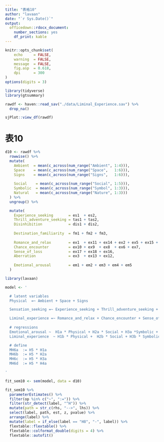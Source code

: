 ```yaml
---
title: "表格10"
author: "lavaan"
date: "`r Sys.Date()`"
output: 
  officedown::rdocx_document:
    number_sections: yes
    df_print: kable
---
```



```r
knitr::opts_chunk$set(
    echo     = FALSE,
    warning  = FALSE, 
    message  = FALSE,
    fig.asp  = 0.618,
    dpi      = 300
)
options(digits = 3)
```



```r
library(tidyverse)
library(gtsummary)

rawdf <- haven::read_sav("./data/Liminal_Experience.sav") %>% 
  drop_na()

sjPlot::view_df(rawdf)
```



# 表10


```r
d10 <- rawdf %>% 
  rowwise() %>% 
  mutate(
    Ambient  = mean(c_across(num_range("Ambient", 1:4))),
    Space    = mean(c_across(num_range("Space",   1:6))),
    Signs    = mean(c_across(num_range("Signs",   1:6))),
    
    Social    = mean(c_across(num_range("Social", 1:5))),
    Symbolic  = mean(c_across(num_range("Symbol", 1:3))),
    Natural   = mean(c_across(num_range("Nature", 1:3)))
  ) %>% 
  ungroup() %>% 

  mutate(
    Experience_seeking       = es1  + es2,
    Thrill_adventure_seeking = tas1 + tas2,
    Disinhibition            = dis1 + dis2,
    
    Destination_familiarity  = fm1 + fm2 + fm3,
    
    Romance_and_relax        = ex1  + ex11 + ex14 + ex2 + ex5 + ex15 + ex4,
    Chance_encounter         = ex10 + ex9  + ex8  + ex6 + ex7,
    Sense_of_loss            = ex17 + ex18 + ex16,
    Aberration               = ex3  + ex13 + ex12,
    
    Emotional_arousal        = em1 + em2 + em3 + em4 + em5
  ) 
```


```r
library(lavaan)

model <- '

  # latent variables
  Physical  =~ Ambient + Space + Signs

  Sensation_seeking =~ Experience_seeking + Thrill_adventure_seeking + Disinhibition

  Liminal_experience =~ Romance_and_relax + Chance_encounter + Sense_of_loss + Aberration 
  
  # regressions
  Emotional_arousal ~  H1a * Physical + H2a * Social + H3a *Symbolic +  H4a * Natural
  Liminal_experience  ~ H1b * Physical +  H2b * Social + H3b * Symbolic + H4b * Natural + H5 * Emotional_arousal + H7 *Sensation_seeking + H8 * Destination_familiarity

  # define
  MH6a  := H5 * H1a
  MH6b  := H5 * H2a
  MH6c  := H5 * H3a
  MH6d  := H5 * H4a

'

fit_sem10 <- sem(model, data = d10)
```


```r
fit_sem10 %>% 
  parameterEstimates() %>% 
  filter(op %in% c("~", ":=")) %>% 
  filter(str_detect(label, "^H")) %>% 
  mutate(path = str_c(rhs, "-->", lhs)) %>% 
  select(label, path, est, z, pvalue) %>% 
  arrange(label) %>% 
  mutate(label = if_else(label == "H8", "-", label)) %>% 
  flextable::flextable() %>% 
  flextable::colformat_double(digits = 4) %>% 
  flextable::autofit() 
```

